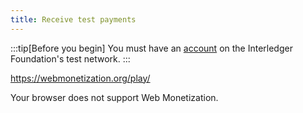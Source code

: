```yaml
---
title: Receive test payments
---
```



:::tip[Before you begin]
You must have an [account](/tutorials/test-wallet-sign-up) on the Interledger Foundation's test network.
:::



https://webmonetization.org/play/


Your browser does not support Web Monetization.